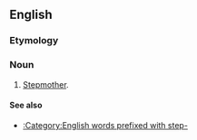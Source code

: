 ==English==

===Etymology===
{{prefix|step|mom}}

===Noun===
{{en-noun}}

# [[stepmother|Stepmother]].

====See also====
*[[:Category:English words prefixed with step-]]